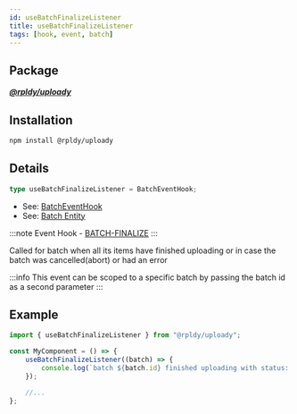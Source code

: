 ```yaml
---
id: useBatchFinalizeListener
title: useBatchFinalizeListener
tags: [hook, event, batch]
---
```


## Package

**_[@rpldy/uploady](../../packages/rpldy-uploady)_**

## Installation

```bash npm2yarn
npm install @rpldy/uploady
```

## Details

```typescript
type useBatchFinalizeListener = BatchEventHook;
```

- See: [BatchEventHook](../types#batcheventhook)
- See: [Batch Entity](../entities#batch)

:::note
Event Hook - [BATCH-FINALIZE](../events#batchFinalize)
:::

Called for batch when all its items have finished uploading or in case the batch was cancelled(abort) or had an error

:::info
This event can be scoped to a specific batch by passing the batch id as a second parameter
:::

## Example

```javascript
import { useBatchFinalizeListener } from "@rpldy/uploady";

const MyComponent = () => {
    useBatchFinalizeListener((batch) => {
        console.log(`batch ${batch.id} finished uploading with status: ${batch.state}`);
    });

    //...
};
```
